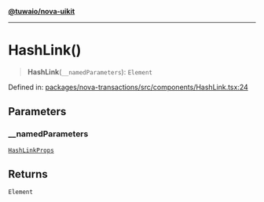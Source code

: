 [**@tuwaio/nova-uikit**](../../../README.md)

***

# HashLink()

> **HashLink**(`__namedParameters`): `Element`

Defined in: [packages/nova-transactions/src/components/HashLink.tsx:24](https://github.com/TuwaIO/nova-uikit/blob/465727cc7679afe03481c0a87226bb585ac2e3b7/packages/nova-transactions/src/components/HashLink.tsx#L24)

## Parameters

### \_\_namedParameters

[`HashLinkProps`](../type-aliases/HashLinkProps.md)

## Returns

`Element`
